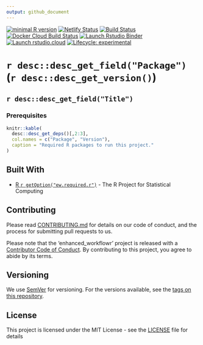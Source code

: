 ```yaml
---
output: github_document
---
```


<!-- badges: start -->
[![minimal R version](https://img.shields.io/badge/R%3E%3D-`r getOption("ew.required.r")`-6666ff.svg)](https://cran.r-project.org/)
[![Netlify Status](https://api.netlify.com/api/v1/badges/bcc3fe43-1cd0-4d23-aca4-42f78a809855/deploy-status)](https://app.netlify.com/sites/happy-chandrasekhar-239442/deploys)
[![Build Status](https://img.shields.io/travis/timtrice/enhanced_workflowr/master.svg)](https://travis-ci.org/timtrice/enhanced_workflowr)
[![Docker Cloud Build Status](https://img.shields.io/docker/cloud/build/timtrice/enhanced_workflowr.svg?style=popout)](https://cloud.docker.com/repository/docker/timtrice/enhanced_workflowr)
[![Launch Rstudio Binder](http://mybinder.org/badge.svg)](https://mybinder.org/v2/gh/timtrice/enhanced_workflowr/master?urlpath=rstudio)
[![Launch rstudio.cloud](https://img.shields.io/badge/launch-rstudio.cloud-yellowgreen.svg)](https://rstudio.cloud/project/417421)
[![Lifecycle: experimental](https://img.shields.io/badge/lifecycle-experimental-orange.svg)](https://www.tidyverse.org/lifecycle/#experimental)
<!-- badges: end -->

# `r desc::desc_get_field("Package")` (`r desc::desc_get_version() `)

## `r desc::desc_get_field("Title") `

### Prerequisites

```r
knitr::kable(
  desc::desc_get_deps()[,2:3], 
  col.names = c("Package", "Version"), 
  caption = "Required R packages to run this project."
)
```

## Built With

* [R `r getOption("ew.required.r")`](https://www.r-project.org/) - The R Project for Statistical Computing

## Contributing

Please read [CONTRIBUTING.md](https://github.com/timtrice/enhanced_workflowr/blob/master/.github/CONTRIBUTING.md) for details on our code of conduct, and the process for submitting pull requests to us.

Please note that the 'enhanced_workflowr' project is released with a [Contributor Code of Conduct](https://github.com/timtrice/enhanced_workflowr/blob/master/.github/CODE_OF_CONDUCT.md). By contributing to this project, you agree to abide by its terms.

## Versioning

We use [SemVer](http://semver.org/) for versioning. For the versions available, see the [tags on this repository](https://github.com/timtrice/enhanced_workflowr/tags). 

## License

This project is licensed under the MIT License - see the [LICENSE](https://github.com/timtrice/enhanced_workflowr/blob/master/LICENSE.md) file for details
